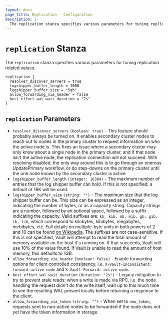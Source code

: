 ```yaml
---
layout: docs
page_title: Replication - Configuration
description: |-
  The replication stanza specifies various parameters for tuning replication related values.
---
```


# `replication` Stanza

The `replication` stanza specifies various parameters for tuning replication related values.

```hcl
replication {
  resolver_discover_servers = true
  logshipper_buffer_length = 1000
  logshipper_buffer_size = "5gb"
  allow_forwarding_via_header = false
  best_effort_wal_wait_duration = "2s"
}
```

## `replication` Parameters

- `resolver_discover_servers` `(boolean: true)` - This feature should probably always be turned on. It enables secondary
  cluster nodes to reach out to nodes in the primary cluster to request information on who the active node is. This
  fixes an issue where a secondary cluster may only know about a single node in the primary cluster, and if that node
  isn't the active node, the replication connection will not succeed. With resolving disabled, the only way around this
  is to go through an onerous UpdatePrimary workflow, or do step-downs on the primary cluster until the one node known
  by the secondary cluster is active.
- `logshipper_buffer_length` `(integer: 16384)` - The maximum number of entries that the log shipper buffer can hold.
  If this is not specified, a default of 16K will be used.
- `logshipper_buffer_size` `(string: "")` - The maximum size that the log shipper buffer can be. This size can be
  expressed as an integer, indicating the number of bytes, or as a capacity string. Capacity strings are a number,
  followed by an optional space, followed by a suffix indicating the capacity. Valid suffixes are:
  `kb, kib, mb, mib, gb, gib, tb, tib`, which correspond to kilobytes, kibibytes, megabytes, mebibytes, etc. Full
  details on multiple-byte units in both powers of 2 and 10 can be found [on Wikipedia](https://en.wikipedia.org/wiki/Byte#Multiple-byte_units). The suffixes are not case-sensitive. If this
  is not specified, Vault will attempt to read the total amount of memory available on the host it's running on. If
  that succeeds, Vault will use 10% of the value found. If Vault is unable to read the amount of host memory, this
  defaults to 1GB.
- `allow_forwarding_via_header` `(boolean: false)` - Enable forwarding options for client controlled consistency,
  i.e. `X-Vault-Inconsistent: forward-active-node` and `X-Vault-Forward: active-node`.
- `best_effort_wal_wait_duration` `(duration: "2s")` - Legacy mitigation to try to prevent stale reads: when a
  write is made via RPC, i.e. the node handling the request didn't do the write itself, wait up to this much
  time to see the resulting WAL present locally before returning a response to the client.
- `allow_forwarding_via_token` `(string: "")` - When set to `new_token`,  requests sent to non-active nodes
  to be forwarded if the node does not yet have the token information in storage. 